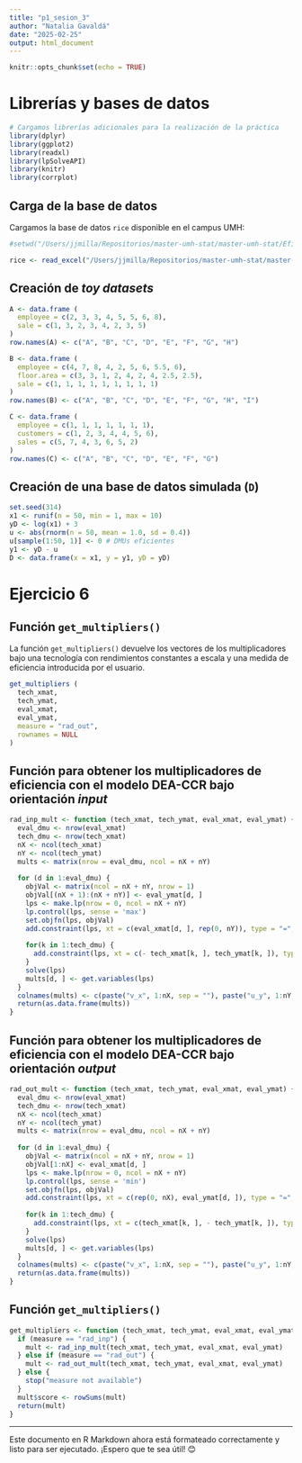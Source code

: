 ```yaml
---
title: "p1_sesion_3"
author: "Natalia Gavaldá"
date: "2025-02-25"
output: html_document
---
```


```r
knitr::opts_chunk$set(echo = TRUE)
```

# Librerías y bases de datos

```r
# Cargamos librerías adicionales para la realización de la práctica
library(dplyr)
library(ggplot2)
library(readxl)
library(lpSolveAPI)
library(knitr)
library(corrplot)
```

## Carga de la base de datos

Cargamos la base de datos `rice` disponible en el campus UMH:

```r
#setwd("/Users/jjmilla/Repositorios/master-umh-stat/master-umh-stat/Eficiencia/p1")

rice <- read_excel("/Users/jjmilla/Repositorios/master-umh-stat/master-umh-stat/Eficiencia/p1/rice producers.xlsx")
```

## Creación de *toy datasets*

```r
A <- data.frame (
  employee = c(2, 3, 3, 4, 5, 5, 6, 8),
  sale = c(1, 3, 2, 3, 4, 2, 3, 5)
)
row.names(A) <- c("A", "B", "C", "D", "E", "F", "G", "H")

B <- data.frame (
  employee = c(4, 7, 8, 4, 2, 5, 6, 5.5, 6),
  floor.area = c(3, 3, 1, 2, 4, 2, 4, 2.5, 2.5),
  sale = c(1, 1, 1, 1, 1, 1, 1, 1, 1)
)
row.names(B) <- c("A", "B", "C", "D", "E", "F", "G", "H", "I")

C <- data.frame (
  employee = c(1, 1, 1, 1, 1, 1, 1),
  customers = c(1, 2, 3, 4, 4, 5, 6),
  sales = c(5, 7, 4, 3, 6, 5, 2)
)
row.names(C) <- c("A", "B", "C", "D", "E", "F", "G")
```

## Creación de una base de datos simulada (`D`)

```r
set.seed(314) 
x1 <- runif(n = 50, min = 1, max = 10)
yD <- log(x1) + 3 
u <- abs(rnorm(n = 50, mean = 1.0, sd = 0.4)) 
u[sample(1:50, 1)] <- 0 # DMUs eficientes
y1 <- yD - u
D <- data.frame(x = x1, y = y1, yD = yD)
```

# Ejercicio 6

## Función `get_multipliers()`

La función `get_multipliers()` devuelve los vectores de los multiplicadores bajo una tecnología con rendimientos constantes a escala y una medida de eficiencia introducida por el usuario.

```r
get_multipliers (
  tech_xmat,
  tech_ymat,
  eval_xmat,
  eval_ymat,
  measure = "rad_out",
  rownames = NULL
)
```

## Función para obtener los multiplicadores de eficiencia con el modelo DEA-CCR bajo orientación *input*

```r
rad_inp_mult <- function (tech_xmat, tech_ymat, eval_xmat, eval_ymat) {
  eval_dmu <- nrow(eval_xmat)
  tech_dmu <- nrow(tech_xmat)
  nX <- ncol(tech_xmat)
  nY <- ncol(tech_ymat)
  mults <- matrix(nrow = eval_dmu, ncol = nX + nY)
  
  for (d in 1:eval_dmu) {
    objVal <- matrix(ncol = nX + nY, nrow = 1)
    objVal[(nX + 1):(nX + nY)] <- eval_ymat[d, ]
    lps <- make.lp(nrow = 0, ncol = nX + nY)
    lp.control(lps, sense = 'max')
    set.objfn(lps, objVal)
    add.constraint(lps, xt = c(eval_xmat[d, ], rep(0, nY)), type = "=", rhs = 1)
    
    for(k in 1:tech_dmu) {
      add.constraint(lps, xt = c(- tech_xmat[k, ], tech_ymat[k, ]), type = "<=", rhs = 0)
    }
    solve(lps)
    mults[d, ] <- get.variables(lps)
  }
  colnames(mults) <- c(paste("v_x", 1:nX, sep = ""), paste("u_y", 1:nY, sep = ""))
  return(as.data.frame(mults))
}
```

## Función para obtener los multiplicadores de eficiencia con el modelo DEA-CCR bajo orientación *output*

```r
rad_out_mult <- function (tech_xmat, tech_ymat, eval_xmat, eval_ymat) {
  eval_dmu <- nrow(eval_xmat)
  tech_dmu <- nrow(tech_xmat)
  nX <- ncol(tech_xmat)
  nY <- ncol(tech_ymat)
  mults <- matrix(nrow = eval_dmu, ncol = nX + nY)
  
  for (d in 1:eval_dmu) {
    objVal <- matrix(ncol = nX + nY, nrow = 1)
    objVal[1:nX] <- eval_xmat[d, ]
    lps <- make.lp(nrow = 0, ncol = nX + nY)
    lp.control(lps, sense = 'min')
    set.objfn(lps, objVal)
    add.constraint(lps, xt = c(rep(0, nX), eval_ymat[d, ]), type = "=", rhs = 1)
    
    for(k in 1:tech_dmu) {
      add.constraint(lps, xt = c(tech_xmat[k, ], - tech_ymat[k, ]), type = ">=", rhs = 0)
    }
    solve(lps)
    mults[d, ] <- get.variables(lps)
  }
  colnames(mults) <- c(paste("v_x", 1:nX, sep = ""), paste("u_y", 1:nY, sep = ""))
  return(as.data.frame(mults))
}
```

## Función `get_multipliers()`

```r
get_multipliers <- function (tech_xmat, tech_ymat, eval_xmat, eval_ymat, measure = "rad_out", rownames = NULL) {
  if (measure == "rad_inp") {
    mult <- rad_inp_mult(tech_xmat, tech_ymat, eval_xmat, eval_ymat)
  } else if (measure == "rad_out") {
    mult <- rad_out_mult(tech_xmat, tech_ymat, eval_xmat, eval_ymat)
  } else {
    stop("measure not available")
  }
  mult$score <- rowSums(mult)
  return(mult)
}
```

---

Este documento en R Markdown ahora está formateado correctamente y listo para ser ejecutado. ¡Espero que te sea útil! 😊
